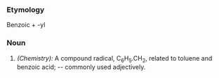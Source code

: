 ===Etymology===
Benzoic + -yl
===Noun===
#''(Chemistry):'' A compound radical, C<sub>6</sub>H<sub>5</sub>.CH<sub>2</sub>, related to toluene and benzoic acid; -- commonly used adjectively.